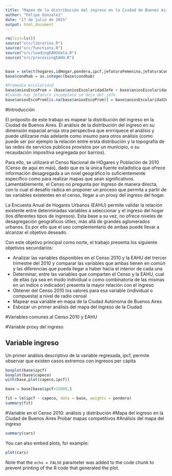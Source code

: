 ```yaml
---
title: "Mapeo de la distribución del ingreso en la Ciudad de Buenos Aires"
author: "Felipe Gonzalez"
date: "17 de julio de 2015"
output: html_document
---
```

```r
rm(list=ls())
source("src/libraries.R")
source("src/functions.R")
source("src/loadingEAHUdata.R")
source("src/processingEAHU.R")


base = select(hogares,idHogar,pondera,ipcf,jefaturaFemenina,jefaturaCompleta,habitanteUnico,hogaresMult,nbi1:nbi,condhab:propietario)
base$condhab = as.integer(base$condhab)

#Promedio escolaridad
base$aniosEscoProm = (base$aniosEscolaridadJefe + base$aniosEscolaridadConyu)/2
#Cuando hay jefatura incompleta se deja del jefe
base$aniosEscoProm[is.na(base$aniosEscoProm)] = base$aniosEscolaridadJefe


```
#Introducción

El próposito de este trabajo es mapear la distribución del ingreso en la Ciudad de Buenos Aires. El análisis de la distribución del ingreso en su dimensión espacial arroja otra perspectiva que enrriquece el análisis y puede utilizarse más adelante como insumo para otros análisis (como puede ser por ejemplo la relación entre ersta distribución y la topografía de las redes de servicios públicos provistos por un municipio, o su recaudación impositiva segregada por barrios).

Para ello, se utilizará el Censo Nacional de HOgares y Población de 2010 (Censo de aquí en más), dado que es la única fuente estadística que ofrece información desagregada a un nivel geográfico lo suficientemente específico como para realizar mapas que sean significativos. Lamentablemente, el Censo no pregunta por ingreso de manera directa, con lo cual el desafío radica en proponer un proceso que permita a partir de las variables existentes en el censo, llegar a un proxy del ingreso del hogar.

La Encuesta Anual de Hogares Urbanos (EAHU) permite validar la relación existente entre determinadas variables a seleccionar y el ingreso del hogar (los diferentes tipos de ingresos). Esta base a su vez, no ofrece niveles de desagregación geográficos útiles, más allá de grandes aglomerados urbanos. Es por ello que el uso complementario de ambas puede llevar a alcanzar el objetivo deseado.

Con este objetivo principal como norte, el trabajo presenta los siguiente objetivos secundarios:

- Analizar las variables disponibles en el Censo 2010 y la EAHU del trercer trimestre del 2010 y comparar las variables que ambas tienen en común y las diferencias que pueda llegar a haber hacia el interior de cada una
- Determinar, entre las variables que comparten el Censo y la EAHU, cual de ellas (ya sea en modo individual o como combinatoria de las mismas en un índice o indicador) presenta la mayor relación con el ingreso
- Obtener del Censo 2010 los valores para esa variable (individual o compuesta) a nivel de radio censal
- Mapear esa variable en mapa de la Ciudad Autónoma de Buenos Aires
- Esbozar un primer análisis del mapa del ingreso de la Ciudad 

#Variables comunes al Censo 2010 y EAHU


#Variable proxy del ingreso

## Variable ingreso

Un primer análisis descriptivo de la variable regresada, ipcf, permite observar que existen casos extremos con ingresos per cápita 

```r
boxplot(base$ipcf)
boxplot(base$capeco)
with(base,plot(capeco,ipcf))
```

```r
base = base[base$ipcf<15000,]
```

```r
fit = lm(ipcf ~ capeco, data = base, weights = pondera)
summary(fit)
```

#Variable en el Censo 2010: análisis y distribución
#Mapa del ingreso en la Ciudad de Buenos Aires
 Probar mapas competitivos
#Análisis del mapa del ingreso 



```r
summary(cars)
```

You can also embed plots, for example:

```r
plot(cars)
```

Note that the `echo = FALSE` parameter was added to the code chunk to prevent printing of the R code that generated the plot.
